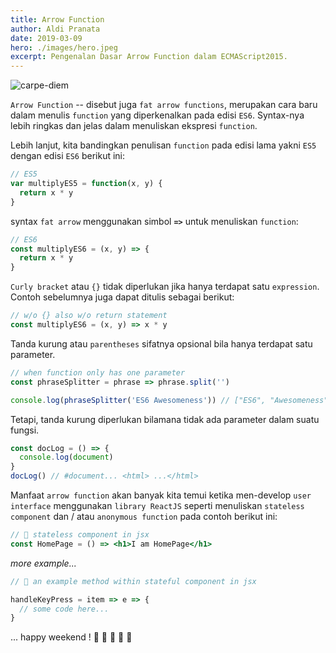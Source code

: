 ```yaml
---
title: Arrow Function
author: Aldi Pranata
date: 2019-03-09
hero: ./images/hero.jpeg
excerpt: Pengenalan Dasar Arrow Function dalam ECMAScript2015.
---
```


![carpe-diem](https://source.unsplash.com/_whnUW5XghU)

`Arrow Function` -- disebut juga `fat arrow functions`, merupakan cara baru dalam menulis `function` yang diperkenalkan pada edisi `ES6`. Syntax-nya lebih ringkas dan jelas dalam menuliskan ekspresi `function`.

Lebih lanjut, kita bandingkan penulisan `function` pada edisi lama yakni `ES5` dengan edisi `ES6` berikut ini:

```js
// ES5
var multiplyES5 = function(x, y) {
  return x * y
}
```

syntax `fat arrow` menggunakan simbol **`=>`** untuk menuliskan `function`:

```js {2}
// ES6
const multiplyES6 = (x, y) => {
  return x * y
}
```

`Curly bracket` atau `{}` tidak diperlukan jika hanya terdapat satu `expression`. Contoh sebelumnya juga dapat ditulis sebagai berikut:

```js {2}
// w/o {} also w/o return statement
const multiplyES6 = (x, y) => x * y
```

Tanda kurung atau `parentheses` sifatnya opsional bila hanya terdapat satu parameter.

```js {2}
// when function only has one parameter
const phraseSplitter = phrase => phrase.split('')

console.log(phraseSplitter('ES6 Awesomeness')) // ["ES6", "Awesomeness"]
```

Tetapi, tanda kurung diperlukan bilamana tidak ada parameter dalam suatu fungsi.

```js {1}
const docLog = () => {
  console.log(document)
}
docLog() // #document... <html> ...</html>
```

Manfaat `arrow function` akan banyak kita temui ketika men-develop `user interface` menggunakan `library ReactJS` seperti menuliskan `stateless component` dan / atau `anonymous function` pada contoh berikut ini:

```jsx {2}
// 🔴 stateless component in jsx
const HomePage = () => <h1>I am HomePage</h1>
```

_more example..._

```jsx {3}
// 🔴 an example method within stateful component in jsx

handleKeyPress = item => e => {
  // some code here...
}
```

... happy weekend !
🏀 🏀 🏀 🏀 🏀
